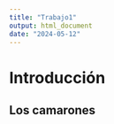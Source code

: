 ```yaml
---
title: "Trabajo1"
output: html_document
date: "2024-05-12"
---
```


# Introducción

## Los camarones
